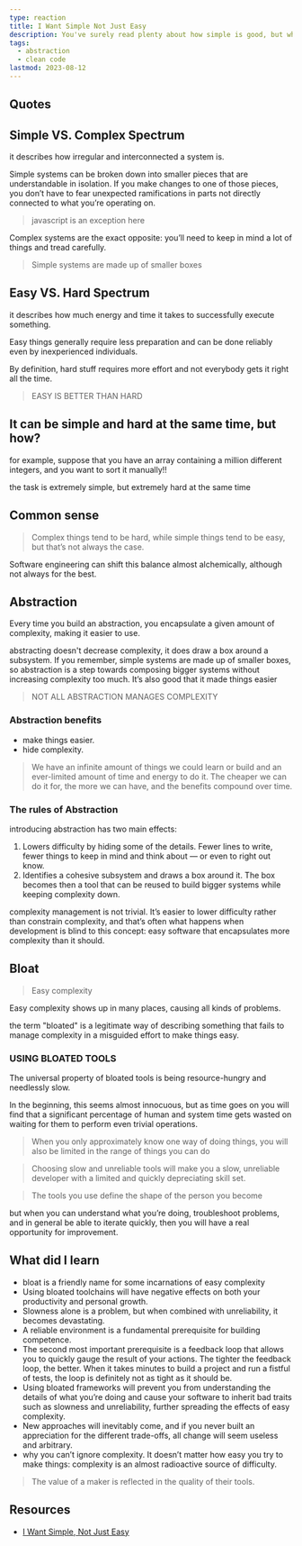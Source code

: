 ```yaml
---
type: reaction
title: I Want Simple Not Just Easy
description: You've surely read plenty about how simple is good, but what's wrong with easy?
tags:
  - abstraction
  - clean code
lastmod: 2023-08-12
---
```


## Quotes

>

## Simple VS. Complex Spectrum

it describes how irregular and interconnected a system is.

Simple systems can be broken down into smaller pieces that are understandable in isolation.
If you make changes to one of those pieces, you don’t have to fear unexpected ramifications in parts not directly connected to what you’re operating on.

> javascript is an exception here

Complex systems are the exact opposite: you’ll need to keep in mind a lot of things and tread carefully.

> Simple systems are made up of smaller boxes

## Easy VS. Hard Spectrum

it describes how much energy and time it takes to successfully execute something.

Easy things generally require less preparation and can be done reliably even by inexperienced individuals.

By definition, hard stuff requires more effort and not everybody gets it right all the time.

> EASY IS BETTER THAN HARD

## It can be simple and hard at the same time, but how?

for example, suppose that you have an array containing a million different integers, and you want to sort it manually!!

the task is extremely simple, but extremely hard at the same time

## Common sense

> Complex things tend to be hard, while simple things tend to be easy, but that’s not always the case.

Software engineering can shift this balance almost alchemically, although not always for the best.

## Abstraction

Every time you build an abstraction, you encapsulate a given amount of complexity, making it easier to use.

abstracting doesn't decrease complexity, it does draw a box around a subsystem. If you remember, simple systems are made up of smaller boxes, so abstraction is a step towards composing bigger systems without increasing complexity too much. It’s also good that it made things easier

> NOT ALL ABSTRACTION MANAGES COMPLEXITY

### Abstraction benefits

- make things easier.
- hide complexity.

> We have an infinite amount of things we could learn or build and an ever-limited amount of time and energy to do it. The cheaper we can do it for, the more we can have, and the benefits compound over time.

### The rules of Abstraction

introducing abstraction has two main effects:

1. Lowers difficulty by hiding some of the details. Fewer lines to write, fewer things to keep in mind and think about — or even to right out know.
2. Identifies a cohesive subsystem and draws a box around it. The box becomes then a tool that can be reused to build bigger systems while keeping complexity down.

complexity management is not trivial. It’s easier to lower difficulty rather than constrain complexity, and that’s often what happens when development is blind to this concept: easy software that encapsulates more complexity than it should.

## Bloat

> Easy complexity

Easy complexity shows up in many places, causing all kinds of problems.

the term "bloated" is a legitimate way of describing something that fails to manage complexity in a misguided effort to make things easy.

### USING BLOATED TOOLS

The universal property of bloated tools is being resource-hungry and needlessly slow.

In the beginning, this seems almost innocuous, but as time goes on you will find that a significant percentage of human and system time gets wasted on waiting for them to perform even trivial operations.

> When you only approximately know one way of doing things, you will also be limited in the range of things you can do

> Choosing slow and unreliable tools will make you a slow, unreliable developer with a limited and quickly depreciating skill set.

> The tools you use define the shape of the person you become

but when you can understand what you’re doing, troubleshoot problems, and in general be able to iterate quickly, then you will have a real opportunity for improvement.

## What did I learn

- bloat is a friendly name for some incarnations of easy complexity
- Using bloated toolchains will have negative effects on both your productivity and personal growth.
- Slowness alone is a problem, but when combined with unreliability, it becomes devastating.
- A reliable environment is a fundamental prerequisite for building competence.
- The second most important prerequisite is a feedback loop that allows you to quickly gauge the result of your actions. The tighter the feedback loop, the better. When it takes minutes to build a project and run a fistful of tests, the loop is definitely not as tight as it should be.
- Using bloated frameworks will prevent you from understanding the details of what you’re doing and cause your software to inherit bad traits such as slowness and unreliability, further spreading the effects of easy complexity.
- New approaches will inevitably come, and if you never built an appreciation for the different trade-offs, all change will seem useless and arbitrary.
- why you can’t ignore complexity. It doesn’t matter how easy you try to make things: complexity is an almost radioactive source of difficulty.

> The value of a maker is reflected in the quality of their tools.

## Resources

- [I Want Simple, Not Just Easy](https://kristoff.it/blog/simple-not-just-easy/)
